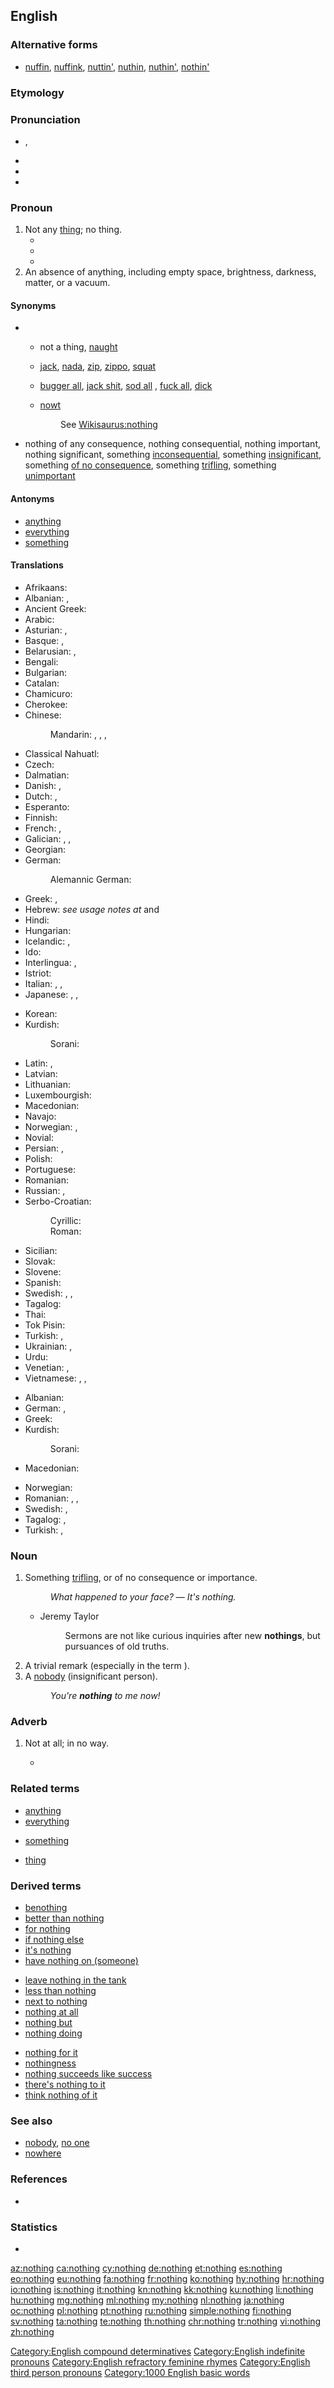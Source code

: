 ==English==
{{wikipedia|dab=Nothing (disambiguation)}}

===Alternative forms===
* {{qualifier|nonstandard}} [[nuffin]], [[nuffink]], [[nuttin']], [[nuthin]], [[nuthin']], [[nothin']]

===Etymology===
{{compound|no|thing|lang=en}}

===Pronunciation===
* {{enPR|nŭth'ĭng}}, {{IPA|/ˈnʌθɪŋ/|lang=en}}
* {{audio|en-us-nothing.ogg|Audio (US)|lang=en}}
* {{rhymes|ʌθɪŋ|lang=en}}
* {{hyphenation|noth|ing|lang=en}}

===Pronoun===
{{wikipedia}}
{{en-pron}}

# Not any [[thing]]; no thing.
#* {{quote-book|year=1839|author={{w|Charles Dickens}}|passage=the players see little or '''nothing''' of their cards at first starting|title={{w|Nicholas Nickleby}}}}
#* {{quote-book|year=1918|author={{w|W. B. Maxwell}}|chapter=19
|title=[http://openlibrary.org/works/OL1097634W The Mirror and the Lamp]
|passage='''Nothing''' was too small to receive attention, if a supervising eye could suggest improvements likely to conduce to the common welfare. Mr. Gordon Burnage, for instance, personally visited dust-bins and back premises, accompanied by a sort of village bailiff, going his round like a commanding officer doing billets.}}
#* {{quote-magazine|date=2013-07-19|author={{w|Peter Wilby}}
|volume=189|issue=6|page=30|magazine={{w|The Guardian Weekly}}
|title=[http://www.theguardian.com/education/2013/jul/01/education-michael-gove-finland-gcse Finland spreads word on schools]
|passage=Imagine a country where children do '''nothing''' but play until they start compulsory schooling at age seven. Then, without exception, they attend comprehensives until the age of 16. Charging school fees is illegal, and so is sorting pupils into ability groups by streaming or setting.}}
# An absence of anything, including empty space, brightness, darkness, matter, or a vacuum.

====Synonyms====
* {{sense|not any thing}}
** {{sense|standard}} not a thing, [[naught]]
** {{sense|slang}} [[jack]], [[nada]], [[zip]], [[zippo]], [[squat]]
** {{sense|vulgar slang}} [[bugger all]], [[jack shit]],<!--two words? hyphenated?--> [[sod all]] {{qualifier|British}}, [[fuck all]], [[dick]]
** {{sense|Northern English dialect}} [[nowt]]
:: See [[Wikisaurus:nothing]]
* {{sense|something trifling}} nothing of any consequence, nothing consequential, nothing important, nothing significant, something [[inconsequential]], something [[insignificant]], something [[of no consequence]], something [[trifling]], something [[unimportant]]

====Antonyms====
* [[anything]]
* [[everything]]
* [[something]]

====Translations====
{{trans-top|not any thing}}
* Afrikaans: {{t|af|niks}}
* Albanian: {{t+|sq|asgjë}}, {{t|sq|kurrgjë}}
* Ancient Greek: {{t|grc|οὐδέν|n}}
* Arabic: {{t|ar|لَا شَيْء}}
* Asturian: {{t|ast|nada}}, {{t|ast|ñada}}
* Basque: {{t|eu|ezerez}}, {{t|eu|deusez}}
* Belarusian: {{t|be|нішто|tr=ništó|sc=Cyrl}}, {{t|be|нічога|tr=ničóha|sc=Cyrl}}
* Bengali: {{t|bn|কিছু না|tr=kichu na|sc=Beng}}
* Bulgarian: {{t+|bg|нищо|tr=níšto}}
* Catalan: {{t+|ca|res}}
* Chamicuro: {{t|ccc|kala}}
* Cherokee: {{t|chr|ᎠᏝ ᎪᎱᏍᏗ|tr=átla gohusdi|sc=Cher}}
* Chinese:
*: Mandarin: {{t|cmn|沒什麼|sc=Hani}}, {{t+|cmn|没什么|tr=méi shénme|sc=Hani}}, {{t|cmn|沒事|sc=Hani}}, {{t+|cmn|没事|tr=méishì|sc=Hani}}
* Classical Nahuatl: {{t|nci|ahtle}}
* Czech: {{t+|cs|nic}}
* Dalmatian: {{t|dlm|nolja}}
* Danish: {{t+|da|intet}}, {{t+|da|ingenting}}
* Dutch: {{t+|nl|niets}}, {{t+|nl|niks}}
* Esperanto: {{t|eo|nenio}}
* Finnish: {{t|fi|ei mitään}}
* French: {{t+|fr|rien}}, {{t|fr|[[ne]] + ''verb'' + [[rien]]}}
* Galician: {{t|gl|nada}}, {{t+|gl|ren}}, {{t|gl|res}}
* Georgian: {{t|ka|არაფერი}}
* German: {{t+|de|nichts}}
*: Alemannic German: {{t|gsw|nüüt}}
* Greek: {{t+|el|τίποτε|n}}, {{t+|el|τίποτα|n}}
* Hebrew: ''see usage notes at'' {{t+|he|שׁוּם דָּבָר}} and {{t+|he|כְּלוּם}}
* Hindi: {{t|hi|कुछ नहीं|tr=kuch nahī̃|sc=Deva}}
* Hungarian: {{t+|hu|semmi}}
* Icelandic: {{t+|is|ekkert|n}}, {{t|is|neitt}}
* Ido: {{t+|io|nulo}}
* Interlingua: {{t|ia|nihil}}, {{t|ia|nil}}
* Istriot: {{t|ist|gninte}}
* Italian: {{t+|it|niente}}, {{t|it|[[non]] + ''verb'' + [[niente]]}}, {{t+|it|nulla}}
* Japanese: {{t|ja|何も|tr=なにも, nani-mo|sc=Jpan}}, {{t|ja|何でもない|tr=なんでもない, nandemonai|sc=Jpan}}, {{t|ja|別に|tr=べつに, betsu ni|sc=Jpan}}
{{trans-mid}}
* Korean: {{t|ko|[[아무것|아무것도]]...[[없다]]|tr=amugeotto...eopda|sc=Kore}}
* Kurdish:
*: Sorani: {{t|ckb|هیچ|sc=ku-Arab}}
* Latin: {{t+check|la|nihil|n}}, {{t-check|la|nihilum|n}}
* Latvian: {{t|lv|nekas}}
* Lithuanian: {{t|lt|niekas}}
* Luxembourgish: {{t|lb|näischt}}
* Macedonian: {{t|mk|ништо|n|tr=níšto}}
* Navajo: {{t|nv|ádin}}
* Norwegian: {{t+|no|ingenting}}, {{t|no|inget}}
* Novial: {{t|nov|nulum}}
* Persian: {{t+|fa|هیچ|tr=hič|sc=fa-Arab}}, {{t|fa|هیچ‌چیز|tr=hič-čiz|sc=fa-Arab}}
* Polish: {{t+|pl|nic}}
* Portuguese: {{t+|pt|nada}}
* Romanian: {{t+|ro|nimic}}
* Russian: {{t+|ru|ничто́|tr=ništó}}, {{t+|ru|ничего́}} {{qualifier|pronounced: ničevó}}
* Serbo-Croatian:
*: Cyrillic: {{t|sh|ни̏шта|sc=Cyrl}}
*: Roman: {{t|sh|nȉšta}}
* Sicilian: {{t+|scn|nenti}}
* Slovak: {{t|sk|nič}}
* Slovene: {{t|sl|nìč}}
* Spanish: {{t+|es|nada}}
* Swedish: {{t+|sv|inget}}, {{t+|sv|ingenting}}, {{t+|sv|intet}}
* Tagalog: {{t+|tl|wala}}
* Thai: {{t|th|ไม่มีอะไร|tr=mâi mee àrai|sc=Thai}}
* Tok Pisin: {{t|tpi|nogat samting}}
* Turkish: {{t+|tr|hiç}}, {{t|tr|hiç bir şey}}
* Ukrainian: {{t|uk|ніщо|tr=niščó|sc=Cyrl}}, {{t|uk|нічого|tr=ničóho|sc=Cyrl}}
* Urdu: {{t|ur|کچھ نہیں|tr=kuch nahī̃|sc=ur-Arab}}
* Venetian: {{t+|vec|gnent}}, {{t|vec|gnente}}
* Vietnamese: {{t+|vi|không}}, {{t|vi|không có gì}}, {{t|vi|không cái gì}}
{{trans-bottom}}

{{trans-top|something trifling}}
* Albanian: {{t+|sq|bosh}}
* German: {{t+|de|nichts}}, {{t|de|gar nichts}}
* Greek: {{t+|el|τίποτα|n}}
* Kurdish:
*: Sorani: {{t|ckb|هیچ|sc=ku-Arab}}
* Macedonian: {{t|mk|ништо|n|tr=níšto}}
{{trans-mid}}
* Norwegian: {{t+|no|ingenting}}
* Romanian: {{t+|ro|nimic|n}}, {{t+|ro|fleac|n}}, {{t+|ro|bagatelă|f}}
* Swedish: {{t+|sv|inget}}, {{t+|sv|ingenting}}
* Tagalog: {{t+|tl|wala}}, {{t|tl|wala lang}}
* Turkish: {{t+|tr|ehemmiyetsiz}}, {{t+|tr|önemsiz}}
{{trans-bottom}}

===Noun===
{{en-noun}}

# Something [[trifling]], or of no consequence or importance.
#: ''What happened to your face?'' &mdash; ''It's nothing.''
#* Jeremy Taylor
#*: Sermons are not like curious inquiries after new '''nothings''', but pursuances of old truths.
# A trivial remark (especially in the term {{term|sweet nothings}}).
# A [[nobody]] (insignificant person).
#: ''You're '''nothing''' to me now!''

===Adverb===
{{en-adv|-}}

# {{context|archaic|lang=en}} Not at all; in no way.
#* {{quote-book|author=Thomas Salusbury|title=Galileo's Dialogue Concerning the Two World Systems|passage=The Motion from London to Syria is as much as nothing; and '''nothing''' altereth the relation which is between them.|year=1662}}

===Related terms===
{{rel-top3|Terms etymologically related to the pronoun, noun, or adverb ''nothing''}}
* [[anything]]
* [[everything]]
{{rel-mid3}}
* [[something]]
{{rel-mid3}}
* [[thing]]
{{rel-bottom}}

===Derived terms===
{{rel-top3|Terms derived from the pronoun, noun, or adverb ''nothing''}}
* [[benothing]]
* [[better than nothing]]
* [[for nothing]]
* [[if nothing else]]
* [[it's nothing]]
* [[have nothing on|have nothing on (someone)]]
{{rel-mid3}}
* [[leave nothing in the tank]]
* [[less than nothing]]
* [[next to nothing]]
* [[nothing at all]]
* [[nothing but]]
* [[nothing doing]]
{{rel-mid3}}
* [[nothing for it]]
* [[nothingness]]
* [[nothing succeeds like success]]
* [[there's nothing to it]]
* [[think nothing of it]]
{{rel-bottom}}

===See also===
* [[nobody]], [[no one]]
* [[nowhere]]

===References===
* {{R:OED2}}

===Statistics===
* {{rank|part|off|took|162|nothing|God|three|put}}

[[Category:English compound determinatives]]
[[Category:English indefinite pronouns]]
[[Category:English refractory feminine rhymes]]
[[Category:English third person pronouns]]

[[Category:1000 English basic words]]

[[az:nothing]]
[[ca:nothing]]
[[cy:nothing]]
[[de:nothing]]
[[et:nothing]]
[[es:nothing]]
[[eo:nothing]]
[[eu:nothing]]
[[fa:nothing]]
[[fr:nothing]]
[[ko:nothing]]
[[hy:nothing]]
[[hr:nothing]]
[[io:nothing]]
[[is:nothing]]
[[it:nothing]]
[[kn:nothing]]
[[kk:nothing]]
[[ku:nothing]]
[[li:nothing]]
[[hu:nothing]]
[[mg:nothing]]
[[ml:nothing]]
[[my:nothing]]
[[nl:nothing]]
[[ja:nothing]]
[[oc:nothing]]
[[pl:nothing]]
[[pt:nothing]]
[[ru:nothing]]
[[simple:nothing]]
[[fi:nothing]]
[[sv:nothing]]
[[ta:nothing]]
[[te:nothing]]
[[th:nothing]]
[[chr:nothing]]
[[tr:nothing]]
[[vi:nothing]]
[[zh:nothing]]